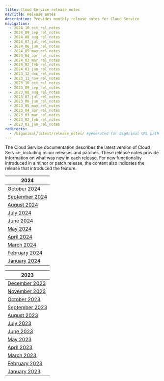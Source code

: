 ```yaml
---
title: Cloud Service release notes
navTitle: Release notes
description: Provides monthly release notes for Cloud Service
navigation:
  - 2024_10_oct_rel_notes
  - 2024_09_sep_rel_notes
  - 2024_08_aug_rel_notes
  - 2024_07_jul_rel_notes
  - 2024_06_jun_rel_notes
  - 2024_05_may_rel_notes
  - 2024_04_apr_rel_notes
  - 2024_03_mar_rel_notes
  - 2024_02_feb_rel_notes
  - 2024_01_jan_rel_notes
  - 2023_12_dec_rel_notes
  - 2023_11_nov_rel_notes
  - 2023_10_oct_rel_notes
  - 2023_09_sep_rel_notes
  - 2023_08_aug_rel_notes
  - 2023_07_jul_rel_notes
  - 2023_06_jun_rel_notes
  - 2023_05_may_rel_notes
  - 2023_04_apr_rel_notes
  - 2023_03_mar_rel_notes
  - 2023_02_feb_rel_notes
  - 2023_01_jan_rel_notes
redirects:
  - /biganimal/latest/release_notes/ #generated for BigAnimal URL path removal branch
---
```


The Cloud Service documentation describes the latest version of Cloud Service, including minor releases and patches. These release notes provide information on what was new in each release. For new functionality introduced in a minor or patch release, the content also indicates the release that introduced the feature.

| 2024                                    |
|-----------------------------------------|
| [October 2024](2024_10_oct_rel_notes)   |
| [September 2024](2024_09_sep_rel_notes) |
| [August 2024](2024_08_aug_rel_notes)    |
| [July 2024](2024_07_jul_rel_notes)      |
| [June 2024](2024_06_jun_rel_notes)      |
| [May 2024](2024_05_may_rel_notes)       |
| [April 2024](2024_04_apr_rel_notes)     |
| [March 2024](2024_03_mar_rel_notes)     |
| [February 2024](2024_02_feb_rel_notes)  |
| [January 2024](2024_01_jan_rel_notes)   |

| 2023                                |
|--------------------------------------|
| [December 2023](2023_12_dec_rel_notes) |
| [November 2023](2023_11_nov_rel_notes) |
| [October 2023](2023_10_oct_rel_notes)  |
| [September 2023](2023_09_sep_rel_notes)|
| [August 2023](2023_08_aug_rel_notes)   |
| [July 2023](2023_07_jul_rel_notes)     |
| [June 2023](2023_06_jun_rel_notes)     |
| [May 2023](2023_05_may_rel_notes)      |
| [April 2023](2023_04_apr_rel_notes)    |
| [March 2023](2023_03_mar_rel_notes)    |
| [February 2023](2023_02_feb_rel_notes) |
| [January 2023](2023_01_jan_rel_notes)  |
